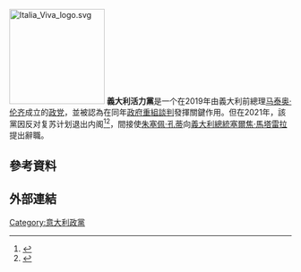 {{Multiple issues|
{{Notability Unreferenced|time=2021-02-03T11:52:28+00:00}}
{{Expand language|1=en|time=2021-02-03T11:52:28+00:00}}

}}

[[File:Italia_Viva_logo.svg|170px]]
'''義大利活力黨'''是一个在2019年由義大利前總理[[马泰奥·伦齐|马泰奥·伦齐]]成立的[[政党|政党]]，並被認為在同年[[2019年義大利政府組建|政府重組談判]]發揮關鍵作用。但在2021年，該黨因反对复苏计划退出内阁<ref>{{Cite web|title=意大利活力党宣布退出内阁 政府或重组或提前大选-国际在线|url=http://news.cri.cn/20210114/ac764cdb-7411-5b25-56ba-fab1afd13991.html|accessdate=2021-02-23|work=news.cri.cn|archive-date=2021-01-23|archive-url=https://web.archive.org/web/20210123180504/http://news.cri.cn/20210114/ac764cdb-7411-5b25-56ba-fab1afd13991.html|dead-url=no}}</ref><ref>{{Cite web|title=意大利活力党反对复苏计划退出内阁 政府或面临重组_新闻中心_中国网|url=http://news.china.com.cn/live/2021-01/14/content_1118700.htm|accessdate=2021-02-23|work=news.china.com.cn}}</ref>，間接使[[朱塞佩·孔蒂|朱塞佩·孔蒂]]向[[義大利總統|義大利總統]][[塞爾焦·馬塔雷拉|塞爾焦·馬塔雷拉]]提出辭職。

== 參考資料 ==
{{reflist}} 
== 外部連結 ==
{{意大利政黨}}
[[Category:意大利政黨|Category:意大利政黨]]